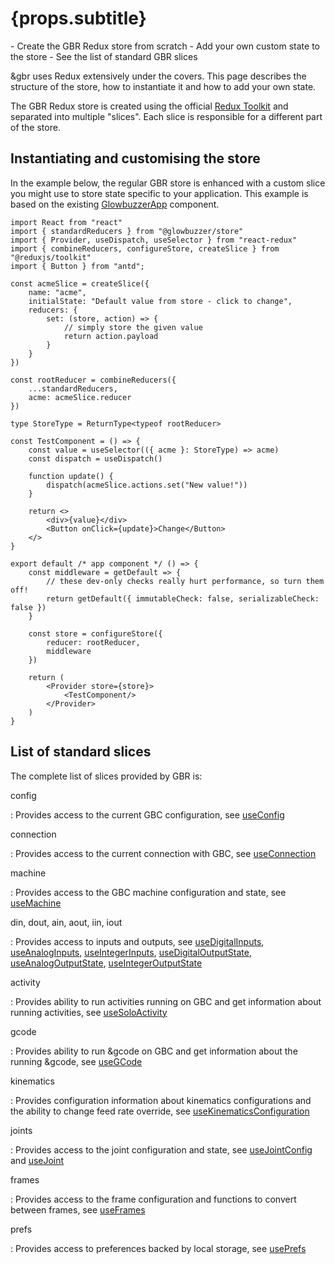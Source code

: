 
# {props.subtitle}

<Tldr>
    - Create the GBR Redux store from scratch
    - Add your own custom state to the store
    - See the list of standard GBR slices
</Tldr>

&gbr uses Redux extensively under the covers. This page describes the structure of the store, how to instantiate it and how to add your own state.

The GBR Redux store is created using the official [Redux Toolkit](https://redux-toolkit.js.org) and separated into multiple "slices". Each slice is responsible for a different part of the store.

## Instantiating and customising the store

In the example below, the regular GBR store is enhanced with a custom slice you might use to store state specific to your application. This example is based on the existing
[GlowbuzzerApp](https://github.com/glowbuzzer/gbr/blob/main/libs/controls/src/GlowbuzzerApp.tsx) component.

```tsx demo
import React from "react"
import { standardReducers } from "@glowbuzzer/store"
import { Provider, useDispatch, useSelector } from "react-redux"
import { combineReducers, configureStore, createSlice } from "@reduxjs/toolkit"
import { Button } from "antd";

const acmeSlice = createSlice({
    name: "acme",
    initialState: "Default value from store - click to change",
    reducers: {
        set: (store, action) => {
            // simply store the given value
            return action.payload
        }
    }
})

const rootReducer = combineReducers({
    ...standardReducers,
    acme: acmeSlice.reducer
})

type StoreType = ReturnType<typeof rootReducer>

const TestComponent = () => {
    const value = useSelector(({ acme }: StoreType) => acme)
    const dispatch = useDispatch()

    function update() {
        dispatch(acmeSlice.actions.set("New value!"))
    }

    return <>
        <div>{value}</div>
        <Button onClick={update}>Change</Button>
    </>
}

export default /* app component */ () => {
    const middleware = getDefault => {
        // these dev-only checks really hurt performance, so turn them off!
        return getDefault({ immutableCheck: false, serializableCheck: false })
    }

    const store = configureStore({
        reducer: rootReducer,
        middleware
    })

    return (
        <Provider store={store}>
            <TestComponent/>
        </Provider>
    )
}
```

## List of standard slices

The complete list of slices provided by GBR is:

config

: Provides access to the current GBC configuration, see [useConfig](hooks/useConfig)

connection

: Provides access to the current connection with GBC, see [useConnection](hooks/useConnection)

machine

: Provides access to the GBC machine configuration and state, see [useMachine](hooks/useMachine)

din, dout, ain, aout, iin, iout

: Provides access to inputs and outputs, see [useDigitalInputs](hooks/useDigitalInputs), [useAnalogInputs](hooks/useAnalogInputs), [useIntegerInputs](hooks/useIntegerInputs),
[useDigitalOutputState](hooks/useDigitalOutputState), [useAnalogOutputState](hooks/useAnalogOutputState), [useIntegerOutputState](hooks/useIntegerOutputState)

activity

: Provides ability to run activities running on GBC and get information about running activities, see [useSoloActivity](hooks/useSoloActivity)

gcode

: Provides ability to run &gcode on GBC and get information about the running &gcode, see [useGCode](hooks/useGCode)

kinematics

: Provides configuration information about kinematics configurations and the ability to change feed rate override, see
[useKinematicsConfiguration](hooks/useKinematicsConfiguration)

joints

: Provides access to the joint configuration and state, see [useJointConfig](hooks/useJointConfig) and [useJoint](hooks/useJoint)

frames

: Provides access to the frame configuration and functions to convert between frames, see [useFrames](hooks/useFrames)

prefs

: Provides access to preferences backed by local storage, see [usePrefs](hooks/usePrefs)
